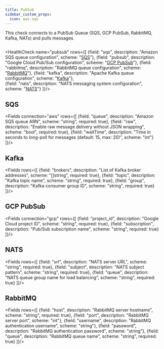 ```yaml
---
title: PubSub
sidebar_custom_props:
  icon: aws-sqs
---
```


This check connects to a PubSub Queue (SQS, GCP PubSub, RabbitMQ, Kafka, NATs) and pulls messages.

```yaml title="pubsub-gcp.yaml" file=<rootDir>/modules/canary-checker/fixtures/external/pubsub-gcp.yaml
```
<HealthCheck name="pubsub" rows={[
  {field: "sqs", description: "Amazon SQS queue configuration", scheme: "[SQS](#sqs)"},
  {field: "pubsub", description: "Google Cloud Pub/Sub configuration", scheme: "[GCP PubSub](#gcp-pubsub)"},
  {field: "rabbitmq", description: "RabbitMQ queue configuration", scheme: "[RabbitMQ](#rabbitmq)"},
  {field: "kafka", description: "Apache Kafka queue configuration", scheme: "[Kafka](#kafka)"},  
  {field: "nats", description: "NATS messaging system configuration", scheme: "[NATS](#nats)"}
]}/>

## SQS

<Fields connection="aws" rows={[
  {field: "queue", description: "Amazon SQS queue ARN", scheme: "string", required: true},
  {field: "raw", description: "Enable raw message delivery without JSON wrapping", scheme: "bool", required: true},
  {field: "waitTime", description: "Time in seconds to long-poll for messages (default: 15, max: 20)", scheme: "int"}
]}/>


## Kafka

<Fields rows={[
  {field: "brokers", description: "List of Kafka broker addresses", scheme: "[]string", required: true},
  {field: "topic", description: "Kafka topic name", scheme: "string", required: true},
  {field: "group", description: "Kafka consumer group ID", scheme: "string", required: true}
]}/>

## GCP PubSub

<Fields connection="gcp" rows={[
  {field: "project_id", description: "Google Cloud project ID", scheme: "string", required: true},
  {field: "subscription", description: "Pub/Sub subscription name", scheme: "string", required: true}
]}/>

## NATS

<Fields rows={[
  {field: "url", description: "NATS server URL", scheme: "string", required: true},
  {field: "subject", description: "NATS subject pattern", scheme: "string", required: true},
  {field: "queue", description: "NATS queue group name for load balancing", scheme: "string", required: true}
]}/>

## RabbitMQ

<Fields rows={[
  {field: "host", description: "RabbitMQ server hostname", scheme: "string", required: true},
  {field: "port", description: "RabbitMQ server port", scheme: "int"},
  {field: "username", description: "RabbitMQ authentication username", scheme: "string"},
  {field: "password", description: "RabbitMQ authentication password", scheme: "string"},
  {field: "queue", description: "RabbitMQ queue name", scheme: "string", required: true}
]}/>
